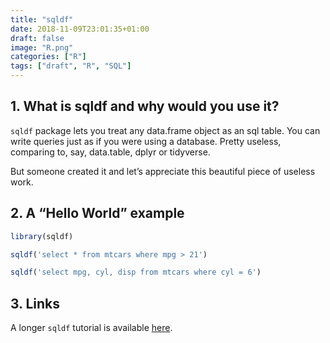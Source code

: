 ```yaml
---
title: "sqldf"
date: 2018-11-09T23:01:35+01:00
draft: false
image: "R.png"
categories: ["R"]
tags: ["draft", "R", "SQL"]
---
```


## 1. What is sqldf and why would you use it?

`sqldf` package lets you treat any data.frame object as an sql table. You can write queries just as if you were using a database. Pretty useless, comparing to, say, data.table, dplyr or tidyverse.

But someone created it and let's appreciate this beautiful piece of useless work.


## 2. A "Hello World" example

```r
library(sqldf)

sqldf('select * from mtcars where mpg > 21')

sqldf('select mpg, cyl, disp from mtcars where cyl = 6')
```

## 3. Links

A longer `sqldf` tutorial is available [here](http://jasdumas.com/tech-short-papers/sqldf_tutorial.html#).
